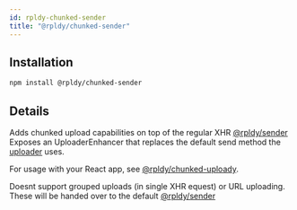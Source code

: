 ```yaml
---
id: rpldy-chunked-sender
title: "@rpldy/chunked-sender"
---
```


## Installation

```bash npm2yarn
npm install @rpldy/chunked-sender
```

## Details

Adds chunked upload capabilities on top of the regular XHR [@rpldy/sender](rpldy-sender)
Exposes an UploaderEnhancer that replaces the default send method the [uploader](../uploader) uses.

For usage with your React app, see [@rpldy/chunked-uploady](../ui/chunked-uploady).

Doesnt support grouped uploads (in single XHR equest) or URL uploading.
These will be handed over to the default [@rpldy/sender](rpldy-sender)
